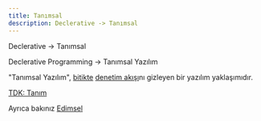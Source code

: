 ```yaml
---
title: Tanımsal
description: Declerative -> Tanımsal
---
```


Declerative -> Tanımsal

Declerative Programming -> Tanımsal Yazılım

"Tanımsal Yazılım", [bitikte](/tonga/tr/yazilim/bitik) [denetim akışı](/tonga/tr/yazilim/denetim-akışı)nı gizleyen bir yazılım yaklaşımıdır.

[TDK: Tanım](https://sozluk.gov.tr/?ara=tanım)

Ayrıca bakınız [Edimsel](/tonga/tr/yazilim/edimsel)